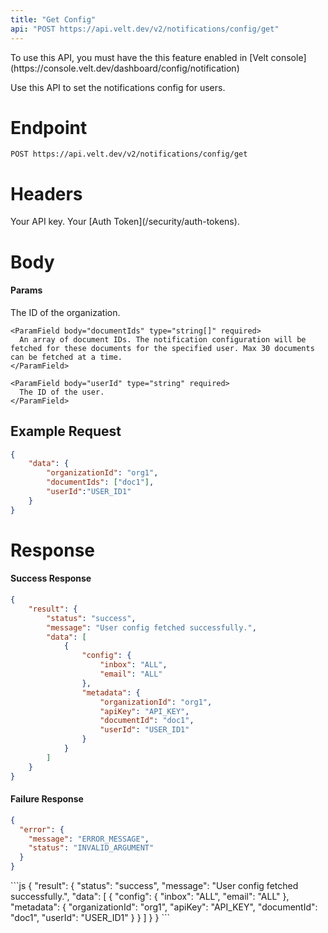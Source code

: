 ```yaml
---
title: "Get Config"
api: "POST https://api.velt.dev/v2/notifications/config/get"
---
```


<Warning>
To use this API, you must have the this feature enabled in [Velt console](https://console.velt.dev/dashboard/config/notification)
</Warning>

Use this API to set the notifications config for users.

# Endpoint

`POST https://api.velt.dev/v2/notifications/config/get`

# Headers

<ParamField header="x-velt-api-key" type="string" required>
  Your API key.
</ParamField>

<ParamField header="x-velt-auth-token" type="string" required>
  Your [Auth Token](/security/auth-tokens).
</ParamField>

# Body

#### Params

<ParamField body="data" type="object" required>
  <Expandable title="properties">
    <ParamField body="organizationId" type="string" required>
      The ID of the organization.
    </ParamField>

    <ParamField body="documentIds" type="string[]" required>
      An array of document IDs. The notification configuration will be fetched for these documents for the specified user. Max 30 documents can be fetched at a time.
    </ParamField>

    <ParamField body="userId" type="string" required>
      The ID of the user.
    </ParamField>
  </Expandable>
</ParamField>

## **Example Request**

```JSON
{
    "data": {
        "organizationId": "org1",
        "documentIds": ["doc1"],
        "userId":"USER_ID1"
    }
}

```

# Response

#### Success Response

```JSON
{
    "result": {
        "status": "success",
        "message": "User config fetched successfully.",
        "data": [
            {
                "config": {
                    "inbox": "ALL",
                    "email": "ALL"
                },
                "metadata": {
                    "organizationId": "org1",
                    "apiKey": "API_KEY",
                    "documentId": "doc1",
                    "userId": "USER_ID1"
                }
            }
        ]
    }
}
```

#### Failure Response

```JSON
{
  "error": {
    "message": "ERROR_MESSAGE",
    "status": "INVALID_ARGUMENT"
  }
}
```

<ResponseExample>
```js
{
    "result": {
        "status": "success",
        "message": "User config fetched successfully.",
        "data": [
            {
                "config": {
                    "inbox": "ALL",
                    "email": "ALL"
                },
                "metadata": {
                    "organizationId": "org1",
                    "apiKey": "API_KEY",
                    "documentId": "doc1",
                    "userId": "USER_ID1"
                }
            }
        ]
    }
}
```
</ResponseExample>